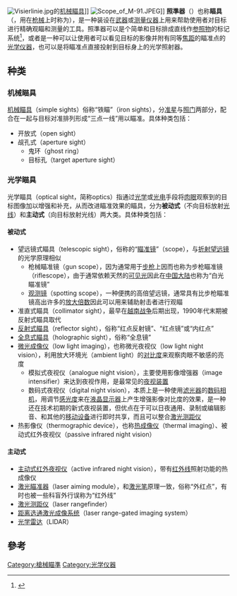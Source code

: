 {{original research|time=2018-08-25T14:58:03+00:00}}
{{NoteTA
|G1=Military
|G2=長度單位
|G3=Firearms
}}
[[File:Visierlinie.jpg|thumb]]的[[机械瞄具|机械瞄具]]]]
[[File:Scope_of_M-91.JPEG|thumb]]]]
'''照準器'''（{{lang-en|sighting device}}）也称'''瞄具'''（{{lang|en|sight}}，用在[[枪械|枪械]]上时称为{{lang|en|gunsight}}），是一种装设在[[武器|武器]]或[[测量仪器|测量仪器]]上用来帮助使用者对目标进行精确观瞄和测量的工具。照準器可以是个简单和目标排成直线作[[参照物|参照物]]的标记系统<ref>{{Cite web |url=http://books.google.com/books?id=7QkvhpRwqgoC&pg=PA185&dq=types+of+sights&hl=en&ei=EJ4LTs3FHMKcgQfHj9WSAg&sa=X&oi=book_result&ct=result&resnum=10&ved=0CFYQ6AEwCTgK#v=onepage&q=types%20of%20sights&f=false |title=Gunsmithing: pistols & revolvers, By Patrick Sweeney, page 185 |access-date=2014-05-07 |archive-date=2017-12-02 |archive-url=https://web.archive.org/web/20171202113022/https://books.google.com/books?id=7QkvhpRwqgoC&pg=PA185&dq=types+of+sights&hl=en&ei=EJ4LTs3FHMKcgQfHj9WSAg&sa=X&oi=book_result&ct=result&resnum=10&ved=0CFYQ6AEwCTgK#v=onepage&q=types%20of%20sights&f=false |dead-url=no }}</ref>，或者是一种可以让使用者可以看见目标的影像并附有同等[[焦距|焦距]]的瞄准点的[[光学仪器|光学仪器]]，也可以是将瞄准点直接投射到目标身上的光学照射器。

== 种类 ==
=== 机械瞄具 ===
[[机械瞄具|机械瞄具]]（simple sights）俗称“铁瞄”（iron sights），分[[准星|准星]]与[[照门|照门]]两部分，配合在一起与目标对准排列形成“三点一线”用以瞄准。具体种类包括：
* 开放式（open sight）
* 觇孔式（aperture sight）
** 鬼环（ghost ring）
** 目标孔（target aperture sight）

=== 光学瞄具 ===
光学瞄具（optical sight，简称optics）指通过[[光学|光学]]或[[光电|光电]]手段将[[肉眼|肉眼]]观察到的目标图像加以增强和补充，从而改进瞄准效果的瞄具，分为'''被动式'''（不向目标放射[[光线|光线]]）和'''主动式'''（向目标放射光线）两大类。具体种类包括：

==== 被动式 ====
* 望远镜式瞄具（telescopic sight），俗称的“[[瞄准镜|瞄准镜]]”（scope），与[[折射望远镜|折射望远镜]]的光学原理相似
** 枪械瞄准镜（gun scope），因为通常用于[[步枪|步枪]]上因而也称为步枪瞄准镜（riflescope），由于通常依赖天然的[[可见光|可见光]]因此在[[中国大陆|中国大陆]]也称为“白光瞄准镜”
** [[鉴识望远镜|观测镜]]（spotting scope），一种便携的高倍望远镜，通常具有比步枪瞄准镜高出许多的[[望远镜放大倍数|放大倍数]]因此可以用来辅助射击者进行观瞄
* 准直式瞄具（collimator sight），最早在[[越南战争|越南战争]]后期出现，1990年代末期被反射式瞄具取代
* [[反射式瞄准镜|反射式瞄具]]（reflector sight），俗称“红点反射镜”、“红点镜”或“内红点”
* [[全像武器照準器|全息式瞄具]]（holographic sight），俗称“全息镜”
* [[夜视镜#微光夜视仪|微光成像仪]]（low light imaging），也称微光夜视仪（low light night vision），利用放大环境光（ambient light）的[[对比度|对比度]]来观察肉眼不敏感的亮度
** 模拟式夜视仪（analogue night vision），主要使用影像增强器（image intensifier）来达到夜视作用，是最常见的[[夜视镜|夜视装置]]
** 数码式夜视仪（digital night vision），本质上是一种使用[[滤光器|滤光器]]的[[数码相机|数码相机]]，用调节[[感光度|感光度]]来在[[液晶显示器|液晶显示器]]上产生增强影像对比度的效果，是一种还在技术初期的新式夜视装置，但优点在于可以日夜通用、录制或编辑影音、和其他的[[移动设备|移动设备]]进行即时共享，而且可以整合[[激光测距仪|激光测距仪]]
* 热影像仪（thermographic device），也称[[热成像仪|热成像仪]]（thermal imaging）、被动式红外夜视仪（passive infrared night vision）

==== 主动式 ====
* [[夜视仪#主动式红外夜视仪|主动式红外夜视仪]]（active infrared night vision），带有[[红外线|红外线]]照射功能的热成像仪
* [[激光瞄准器|激光瞄准器]]（laser aiming module），和[[激光笔|激光笔]]原理一致，俗称“外红点”，有时也被一些科盲外行误称为“红外线”
* [[激光测距仪|激光测距仪]]（laser rangefinder）
* [[夜视仪#雷射夜视仪/夜视系统|距离选通激光成像系统]]（laser range-gated imaging system）
* [[光学雷达|光学雷达]]（LIDAR）

==參考==
{{reflist}}

[[Category:槍械瞄準|Category:槍械瞄準]]
[[Category:光学仪器|Category:光学仪器]]